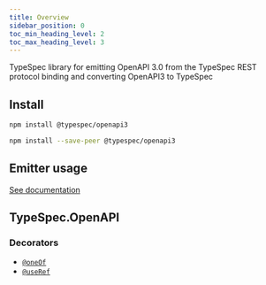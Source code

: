 ```yaml
---
title: Overview
sidebar_position: 0
toc_min_heading_level: 2
toc_max_heading_level: 3
---
```



TypeSpec library for emitting OpenAPI 3.0 from the TypeSpec REST protocol binding and converting OpenAPI3 to TypeSpec

## Install

<Tabs>
<TabItem value="spec" label="In a spec" default>

```bash
npm install @typespec/openapi3
```

</TabItem>
<TabItem value="library" label="In a library" default>

```bash
npm install --save-peer @typespec/openapi3
```

</TabItem>
</Tabs>

## Emitter usage

[See documentation](./emitter/)

## TypeSpec.OpenAPI

### Decorators

- [`@oneOf`](./decorators/#@TypeSpec.OpenAPI.oneOf)
- [`@useRef`](./decorators/#@TypeSpec.OpenAPI.useRef)
